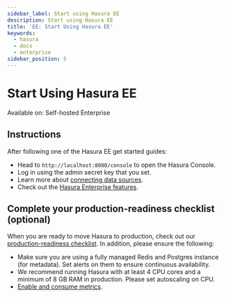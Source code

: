 ```yaml
---
sidebar_label: Start using Hasura EE
description: Start using Hasura EE
title: 'EE: Start Using Hasura EE'
keywords:
  - hasura
  - docs
  - enterprise
sidebar_position: 5
---
```


# Start Using Hasura EE

<div className="badge badge--primary heading-badge">Available on: Self-hosted Enterprise</div>

## Instructions

After following one of the Hasura EE get started guides:

- Head to `http://localhost:8080/console` to open the Hasura Console.
- Log in using the admin secret key that you set.
- Learn more about [connecting data sources](/databases/quickstart.mdx).
- Check out the [Hasura Enterprise features](/enterprise/overview.mdx).

## Complete your production-readiness checklist (optional)

When you are ready to move Hasura to production, check out our
[production-readiness checklist](/deployment/production-checklist.mdx). In addition, please ensure the following:

- Make sure you are using a fully managed Redis and Postgres instance (for metadata). Set alerts on them to ensure
  continuous availability.
- We recommend running Hasura with at least 4 CPU cores and a minimum of 8 GB RAM in production. Please set autoscaling
  on CPU.
- [Enable and consume metrics](/enterprise/metrics.mdx/#enable-metrics-endpoint).

